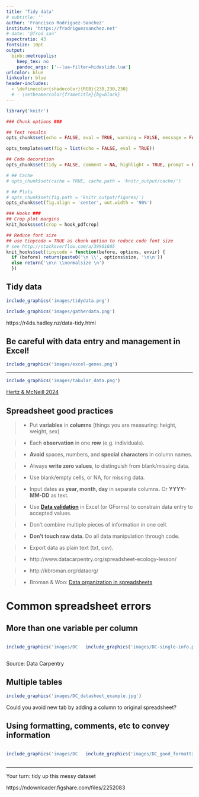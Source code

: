 ```yaml
---
title: 'Tidy data'
# subtitle: ''
author: 'Francisco Rodriguez-Sanchez'
institute: 'https://frodriguezsanchez.net'
# date: '@frod_san'
aspectratio: 43
fontsize: 10pt
output: 
  binb::metropolis:
    keep_tex: no
    pandoc_args: ['--lua-filter=hideslide.lua']
urlcolor: blue
linkcolor: blue
header-includes:
  - \definecolor{shadecolor}{RGB}{230,230,230}
  # - \setbeamercolor{frametitle}{bg=black}
---
```



```r

library('knitr')

### Chunk options ###

## Text results
opts_chunk$set(echo = FALSE, eval = TRUE, warning = FALSE, message = FALSE, size = 'tiny')

opts_template$set(fig = list(echo = FALSE, eval = TRUE))

## Code decoration
opts_chunk$set(tidy = FALSE, comment = NA, highlight = TRUE, prompt = FALSE, crop = TRUE)

# ## Cache
# opts_chunk$set(cache = TRUE, cache.path = 'knitr_output/cache/')

# ## Plots
# opts_chunk$set(fig.path = 'knitr_output/figures/')
opts_chunk$set(fig.align = 'center', out.width = '90%')

### Hooks ###
## Crop plot margins
knit_hooks$set(crop = hook_pdfcrop)

## Reduce font size
## use tinycode = TRUE as chunk option to reduce code font size
# see http://stackoverflow.com/a/39961605
knit_hooks$set(tinycode = function(before, options, envir) {
  if (before) return(paste0('\n \\', options$size, '\n\n'))
  else return('\n\n \\normalsize \n')
  })

```




## Tidy data

```r
include_graphics('images/tidydata.png')
```


```r
include_graphics('images/gatherdata.png')
```

\scriptsize
https://r4ds.hadley.nz/data-tidy.html
\normalsize



## Be careful with data entry and management in Excel!

```r
include_graphics('images/excel-genes.png')
```


---

```r
include_graphics('images/tabular_data.png')
```

\raggedright
\tiny [Hertz & McNeill 2024](https://doi.org/10.1371/journal.pcbi.1012604)
\raggedleft



## Spreadsheet good practices

\scriptsize

> - Put **variables** in **columns** (things you are measuring: height, weight, sex)

> - Each **observation** in one **row** (e.g. individuals).

> - **Avoid** spaces, numbers, and **special characters** in column names.

> - Always **write zero values**, to distinguish from blank/missing data.

> - Use blank/empty cells, or NA, for missing data.

> - Input dates as **year, month, day** in separate columns. Or **YYYY-MM-DD** as text.

> - Use **[Data validation](http://bit.ly/excel_dataval)** in Excel (or GForms) to constrain data entry to accepted values.

> - Don't combine multiple pieces of information in one cell.

> - **Don't touch raw data**. Do all data manipulation through code.

> - Export data as plain text (txt, csv).


> - http://www.datacarpentry.org/spreadsheet-ecology-lesson/

> - http://kbroman.org/dataorg/

> - Broman & Woo: [Data organization in spreadsheets](https://doi.org/10.1080/00031305.2017.1375989)



# Common spreadsheet errors


## More than one variable per column

:::::::::::::: {.columns align=center}

::: {.column width='40%'}
```r
include_graphics('images/DC-multiple-info.png')
```
:::

::: {.column width='60%' }
```r
include_graphics('images/DC-single-info.png')
```
:::
::::::::::::::

Source: Data Carpentry


## Multiple tables

```r
include_graphics('images/DC_datasheet_example.jpg')
```

Could you avoid new tab by adding a column to original spreadsheet?


## Using formatting, comments, etc to convey information

:::::::::::::: {.columns align=center}

::: {.column width='40%'}
```r
include_graphics('images/DC-formatting.png')
```
:::

::: {.column width='60%' }
```r
include_graphics('images/DC_good_formatting.png')
```
:::
::::::::::::::



----

Your turn: tidy up this messy dataset 

https://ndownloader.figshare.com/files/2252083

